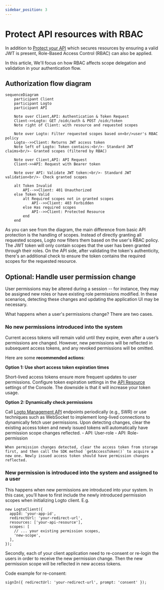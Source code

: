 ```yaml
---
sidebar_position: 3
---
```


# Protect API resources with RBAC

In addition to [Protect your API](/authorization/api-resources/protect-your-api) which secures resources by ensuring a valid JWT is present, Role-Based Access Control (RBAC) can also be applied.

In this article, We'll focus on how RBAC affects scope delegation and validation in your authentication flow.

## Authorization flow diagram

```mermaid
sequenceDiagram
    participant Client
    participant Logto
    participant API

    Note over Client,API: Authentication & Token Request
    Client->>Logto: GET /oidc/auth & POST /oidc/token
    Note right of Client: with resource and requested scopes

    Note over Logto: Filter requested scopes based on<br/>user's RBAC policy
    Logto-->>Client: Returns JWT access token
    Note left of Logto: Token contains:<br/>- Standard JWT claims<br/>- Granted scopes (filtered by RBAC)

    Note over Client,API: API Request
    Client->>API: Request with Bearer token

    Note over API: Validate JWT token:<br/>- Standard JWT validation<br/>- Check granted scopes

    alt Token Invalid
        API-->>Client: 401 Unauthorized
    else Token Valid
        alt Required scopes not in granted scopes
            API-->>Client: 403 Forbidden
        else Has required scopes
            API-->>Client: Protected Resource
        end
    end
```

As you can see from the diagram, the main difference from basic API protection is the handling of scopes. Instead of directly granting all requested scopes, Logto now filters them based on the user's RBAC policy. The JWT token will only contain scopes that the user has been granted through their roles. On the API side, after validating the token's authenticity, there's an additional check to ensure the token contains the required scopes for the requested resource.

## Optional: Handle user permission change

User permissions may be altered during a session -- for instance, they may be assigned new roles or have existing role permissions modified. In these scenarios, detecting these changes and updating the application UI may be necessary.

What happens when a user's permissions change? There are two cases.

### No new permissions introduced into the system

Current access tokens will remain valid until they expire, even after a user’s permissions are changed. However, new permissions will be reflected in subsequent access tokens, and any revoked permissions will be omitted.

Here are some **recommended actions**:

**Option 1: Use short access token expiration times**

Short-lived access tokens ensure more frequent updates to user permissions. Configure token expiration settings in the [API Resource](../../api-resources/#logto-api-resource-schema) settings of the Console. The downside is that it will increase your token usage.

**Option 2: Dynamically check permissions**

Call [Logto Management API](../../../integrate-logto/interact-with-management-api/) endpoints periodically (e.g., SWR) or use techniques such as WebSocket to implement long-lived connections to dynamically fetch user permissions. Upon detecting changes, clear the existing access token and newly issued tokens will automatically have permission scope changes reflected. - API: User-role - API: Role-permission

    When permission changes detected, clear the access token from storage first, and then call the SDK method `getAccessToken()` to acquire a new one. Newly issued access token should have permission changes reflected.

### New permission is introduced into the system and assigned to a user

This happens when new permissions are introduced into your system. In this case, you’ll have to first include the newly introduced permission scopes when initializing Logto client. E.g.

```tsx
new LogtoClient({
  appId: 'your-app-id',
  redirectUrl: 'your-redirect-url',
  resources: ['your-api-resource'],
  scopes: [
    // ... your existing permission scopes,
    'new-scope',
  ],
});
```

Secondly, each of your client application need to re-consent or re-login the users in order to receive the new permission change. Then the new permission scope will be reflected in new access tokens.

Code example for re-consent:

```tsx
signIn({ redirectUrl: 'your-redirect-url', prompt: 'consent' });
```
